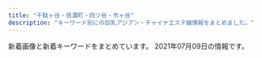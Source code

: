 ```yaml
---
title: "千駄ヶ谷・信濃町・四ツ谷・市ヶ谷"
description: "キーワード別にの巨乳アジアン・チャイナエステ嬢情報をまとめました。"
---
```


新着画像と新着キーワードをまとめています。
2021年07月09日の情報です。

<DmmAffiliateIns />
<KeywordTable
  shops={
    [
    {
        "url": "http://e-yotsuya.net/",
        "keywords": {
            "C": 14
        },
        "img_links": [
            "http://e-yotsuya.net/images/news-tit.png",
            "http://e-yotsuya.net/images/top2.png",
            "http://e-yotsuya.net/images/room.jpg",
            "http://e-yotsuya.net/images/tite-staff.jpg",
            "http://e-yotsuya.net/images/g6.jpg",
            "http://e-yotsuya.net/images/top.jpg",
            "http://e-yotsuya.net/images/g4.jpg",
            "http://e-yotsuya.net/images/g9.jpg",
            "http://e-yotsuya.net/images/g8.jpg",
            "http://e-yotsuya.net/images/tite-staff1.jpg",
            "http://e-yotsuya.net/images/g5.jpg",
            "http://e-yotsuya.net/images/g7.jpg",
            "http://e-yotsuya.net/images/g3.jpg",
            "http://e-yotsuya.net/images/mobile.png",
            "http://e-yotsuya.net/images/g2.jpg",
            "http://e-yotsuya.net/images/g1.jpg",
            "http://e-yotsuya.net/images/news-tit1.jpg",
            "http://e-yotsuya.net/images/baner2.jpg",
            "http://e-yotsuya.net/images/baner.jpg"
        ],
        "name": "\u30b9\u30de\u30a4\u30eb",
        "station": "JR\u56db\u30c4\u8c37\u99c5\u8d64\u5742\u53e3"
    },
    {
        "url": "http://e-rosa.net/",
        "img_links": [
            "http://e-rosa.net/images/nei_03.png",
            "http://e-rosa.net/images/003.jpg",
            "http://e-rosa.net/images/sejutu2.jpg",
            "http://e-rosa.net/images/aya1.jpg",
            "http://e-rosa.net/images/001.jpg",
            "http://e-rosa.net/images/right_top.png",
            "http://e-rosa.net/images/g1.jpg",
            "http://e-rosa.net/images/ayaka.jpg",
            "http://e-rosa.net/images/006.jpg",
            "http://e-rosa.net/images/004.jpg",
            "http://e-rosa.net/images/gg1.png",
            "http://e-rosa.net/images/girl_03.png",
            "http://e-rosa.net/images/rimi.jpg",
            "http://e-rosa.net/images/grande.jpg",
            "http://e-rosa.net/images/005.jpg",
            "http://e-rosa.net/images/pagetop.png",
            "http://e-rosa.net/images/te2.jpg",
            "http://e-rosa.net/images/k1.jpg",
            "http://e-rosa.net/images/news_top.jpg",
            "http://e-rosa.net/images/right_bottom.png",
            "http://e-rosa.net/images/ddd.jpg",
            "http://e-rosa.net/images/haruka.jpg",
            "http://e-rosa.net/images/tite-magazine.png",
            "http://e-rosa.net/images/rina2.jpg",
            "http://e-rosa.net/images/yuri.jpg",
            "http://e-rosa.net/images/meyi1.jpg",
            "http://e-rosa.net/images/aya2.jpg",
            "http://e-rosa.net/images/nei_01.png",
            "http://e-rosa.net/images/yuyu.jpg",
            "http://e-rosa.net/images/misa1.jpg",
            "http://e-rosa.net/images/sejutu6.jpg",
            "http://e-rosa.net/images/girl_01.png",
            "http://e-rosa.net/images/rina0.jpg",
            "http://e-rosa.net/images/risa.jpg",
            "http://e-rosa.net/images/te1.jpg",
            "http://e-rosa.net/images/rina1.jpg",
            "http://e-rosa.net/images/tite-staff.png",
            "http://e-rosa.net/images/002.jpg",
            "http://e-rosa.net/images/sejutu1.jpg",
            "http://e-rosa.net/images/yuyi.jpg",
            "http://e-rosa.net/images/tite-link.png",
            "http://e-rosa.net/images/ha.jpg",
            "http://e-rosa.net/images/sejutu5.jpg",
            "http://e-rosa.net/images/009.jpg",
            "http://e-rosa.net/images/news_bottom.jpg",
            "http://e-rosa.net/images/girl_top.png",
            "http://e-rosa.net/images/meyi2.jpg",
            "http://e-rosa.net/images/noimage.jpg",
            "http://e-rosa.net/images/te3.jpg",
            "http://e-rosa.net/images/g13.jpg",
            "http://e-rosa.net/images/mio.jpg",
            "http://e-rosa.net/images/yuna.jpg",
            "http://e-rosa.net/images/mimi.jpg",
            "http://e-rosa.net/images/girlx_top.png",
            "http://e-rosa.net/images/access3.jpg"
        ],
        "station": "\u56db\u8c37\u4e09\u4e01\u76ee\u99c52\u756a",
        "keywords": {},
        "name": "ROSA"
    },
    {
        "url": "http://visirala.xyz/",
        "img_links": [
            "http://visirala.xyz/static/picture/head.png",
            "http://visirala.xyz/uploads/210609/1-2106091K524457.jpg",
            "http://visirala.xyz/static/picture/ttl_mobile.png",
            "http://visirala.xyz/static/picture/campaign_ani.png",
            "http://visirala.xyz/static/picture/ttl_wnew.png",
            "http://visirala.xyz/uploads/210609/1-2106091K62S10.jpg",
            "http://visirala.xyz/uploads/210609/1-2106091K4592c.jpg",
            "http://visirala.xyz/uploads/210609/1-2106091K60Ba.jpg",
            "http://visirala.xyz/static/picture/ttl_staff.png",
            "http://visirala.xyz/static/picture/ttl_girls.png",
            "http://visirala.xyz/static/picture/ttl_pickup.png",
            "http://visirala.xyz/uploads/210702/1-210F2142254318.jpg",
            "http://visirala.xyz/uploads/210609/1-2106091K424191.jpg"
        ],
        "keywords": {
            "C": 13
        },
        "station": "\u56db\u8c37\u4e09\u4e01\u76ee\u99c52\u756a\u53e3",
        "name": "\u5922\u306e\u90e8\u5c4b"
    },
    {
        "station": "\u56db\u8c37\u4e09\u4e01\u76ee\u99c53\u756a\u51fa\u53e3",
        "keywords": {
            "84": 2,
            "85": 4,
            "C": 12,
            "D": 5,
            "86": 2
        },
        "name": "1819\uff5e\u7d46",
        "img_links": [
            "http://1819-kizuna.work/img/1F353.png",
            "http://1819-kizuna.work/img/st25.jpg",
            "http://1819-kizuna.work/i/img/jk.jpg",
            "http://1819-kizuna.work/img/1F339.png",
            "http://1819-kizuna.work/img/s33.jpg",
            "http://1819-kizuna.work/i/img/r3.jpg",
            "http://1819-kizuna.work/i/img/st24.jpg",
            "http://1819-kizuna.work/img/st24.jpg",
            "http://1819-kizuna.work/img/st32.jpg",
            "http://1819-kizuna.work/img/1F431.png",
            "http://1819-kizuna.work/i/img/st024.jpg",
            "http://1819-kizuna.work/i/img/s1.jpg",
            "http://1819-kizuna.work/i/img/s6.jpg",
            "http://1819-kizuna.work/img/st33.jpg",
            "http://1819-kizuna.work/i/img/st030.jpg",
            "http://1819-kizuna.work/img/skr.png",
            "http://1819-kizuna.work/img/botton.jpg",
            "http://1819-kizuna.work/i/img/r2.jpg",
            "http://1819-kizuna.work/i/img/st30.jpg",
            "http://1819-kizuna.work/img/s32.jpg",
            "http://1819-kizuna.work/img/s30.jpg",
            "http://1819-kizuna.work/img/1F351.png",
            "http://1819-kizuna.work/i/img/s2.jpg",
            "http://1819-kizuna.work/i/img/st33.jpg",
            "http://1819-kizuna.work/img/mo.png",
            "http://1819-kizuna.work/i/img/skr.png",
            "http://1819-kizuna.work/img/st030.jpg",
            "http://1819-kizuna.work/img/jk.jpg",
            "http://1819-kizuna.work/i/img/st033.jpg",
            "http://1819-kizuna.work/img/s25.jpg",
            "http://1819-kizuna.work/img/fla.jpg",
            "http://1819-kizuna.work/i/img/s3.jpg",
            "http://1819-kizuna.work/i/img/st25.jpg",
            "http://1819-kizuna.work/img/bottom.jpg",
            "http://1819-kizuna.work/i/img/r1.jpg",
            "http://1819-kizuna.work/i/img/st32.jpg",
            "http://1819-kizuna.work/img/st30.jpg",
            "http://1819-kizuna.work/img/s24.jpg",
            "http://1819-kizuna.work/img/1F33C.png",
            "http://1819-kizuna.work/img/st024.jpg",
            "http://1819-kizuna.work/img/st033.jpg",
            "http://1819-kizuna.work/i/img/s4.jpg",
            "http://1819-kizuna.work/i/img/st032.jpg",
            "http://1819-kizuna.work/img/st032.jpg",
            "http://1819-kizuna.work/i/img/s5.jpg",
            "http://1819-kizuna.work/i/img/r4.jpg",
            "http://1819-kizuna.work/img/1F60A.png"
        ],
        "url": "http://1819-kizuna.work/"
    },
    {
        "keywords": {
            "D": 182,
            "C": 39,
            "85": 78,
            "82": 13,
            "86": 91,
            "83": 13,
            "87": 13,
            "84": 13
        },
        "name": "\u5149\u540d",
        "station": "\u56db\u8c37\u4e09\u4e01\u76ee\u99c52\u756a\u51fa\u53e3",
        "img_links": [
            "http://aqua.jpn.cm/images/2.jpg",
            "http://aqua.jpn.cm/photos/sites/16/2021/03/2021030106235633.jpg",
            "http://aqua.jpn.cm/images/line.jpg",
            "http://aqua.jpn.cm/photos/sites/16/2020/04/2020040301184076.jpg",
            "http://aqua.jpn.cm/photos/sites/16/2019/03/2019031107062221.jpg",
            "http://aqua.jpn.cm/photos/sites/16/2018/05/2018052105590585.jpg",
            "http://aqua.jpn.cm/photos/sites/16/2021/03/2021031006535594.jpg",
            "http://aqua.jpn.cm/images/mobile.jpg",
            "http://aqua.jpn.cm/photos/sites/16/2020/10/2020100508293240.jpg",
            "http://aqua.jpn.cm/photos/sites/16/2020/12/2020120208263886.jpg",
            "http://aqua.jpn.cm/images/top.png",
            "http://aqua.jpn.cm/photos/sites/16/2018/01/2018013112184869.jpg",
            "http://aqua.jpn.cm/photos/sites/16/2018/01/2018011007031662.jpg",
            "http://aqua.jpn.cm/photos/sites/16/2020/10/2020100906522289.jpg",
            "http://aqua.jpn.cm/photos/sites/16/2018/01/2018011007032034.jpg",
            "http://aqua.jpn.cm/images/3.jpg",
            "http://aqua.jpn.cm/photos/sites/16/2021/03/2021032308500758.jpg",
            "http://aqua.jpn.cm/photos/sites/16/2020/09/2020091507031094.jpg",
            "http://aqua.jpn.cm/images/s_staff.png",
            "http://aqua.jpn.cm/photos/sites/16/2018/01/2018011007031899.jpg",
            "http://aqua.jpn.cm/images/1.jpg",
            "http://aqua.jpn.cm/photos/sites/16/2021/03/2021032308500056.jpg",
            "http://aqua.jpn.cm/images/s_pick.png",
            "http://aqua.jpn.cm/photos/sites/16/2019/02/2019020108033676.jpg",
            "http://aqua.jpn.cm/photos/sites/16/2020/03/2020030507254950.jpg",
            "http://aqua.jpn.cm/images/s_news.jpg",
            "http://aqua.jpn.cm/photos/sites/16/2021/01/2021011401054262.jpg"
        ],
        "url": "http://aqua.jpn.cm/"
    },
    {
        "name": "\u767e\u5408",
        "img_links": [
            "http://lakulaku.info/images/staff/5-1.jpg",
            "http://lakulaku.info/img/rina.jpg",
            "http://lakulaku.info/images/staff/ai-a.jpg",
            "http://lakulaku.info/img/5-1.jpg",
            "http://lakulaku.info/img/5-4.jpg",
            "http://lakulaku.info/images/staff/momo.jpg",
            "http://lakulaku.info/images/staff/5-5.jpg",
            "http://lakulaku.info/images/staff/sizuka.jpg",
            "http://lakulaku.info/images/staff/ai.jpg",
            "http://lakulaku.info/images/newtit.png",
            "http://lakulaku.info/images/staff/nena.jpg",
            "http://lakulaku.info/swf/baner.jpg",
            "http://lakulaku.info/images/staff/mari.jpg",
            "http://lakulaku.info/images/staff/5-4.jpg",
            "http://lakulaku.info/images/staff/yumi.jpg",
            "http://lakulaku.info/images/staff/rina.jpg",
            "http://lakulaku.info/img/5-2.jpg",
            "http://lakulaku.info/img/5-5.jpg",
            "http://lakulaku.info/images/staff/5-3.jpg",
            "http://lakulaku.info/images/top.jpg",
            "http://lakulaku.info/images/staff/5-2.jpg",
            "http://lakulaku.info/images/titestaff.png",
            "http://lakulaku.info/images/mobile.png",
            "http://lakulaku.info/img/5-3.jpg",
            "http://lakulaku.info/img/s06.jpg",
            "http://lakulaku.info/images/staff/s06.jpg"
        ],
        "keywords": {},
        "station": "\u56db\u8c37\u4e09\u4e01\u76ee\u99c52\u756a",
        "url": "http://lakulaku.info/"
    },
    {
        "station": "\u56db\u8c37\u4e09\u4e01\u76ee\u99c52\u756a\u51fa\u53e3",
        "name": "\u7652\u3057\u306e\u5c4b",
        "keywords": {},
        "img_links": [],
        "url": "http://bimajo.ies.fun/"
    },
    {
        "img_links": [
            "https://juno-esthe.tokyo/wp-content/themes/este/img/top-img05.png",
            "https://juno-esthe.tokyo/wp-content/uploads/2021/02/1tiramisu-1.jpg",
            "https://juno-esthe.tokyo/wp-content/uploads/2021/02/3456utiramisu.jpg",
            "https://juno-esthe.tokyo/wp-content/uploads/2021/02/567tiramisu.jpg",
            "https://juno-esthe.tokyo/wp-content/uploads/2021/03/4567tiramisu.jpg",
            "https://juno-esthe.tokyo/wp-content/uploads/2021/02/8estrdyfugi.jpg",
            "https://juno-esthe.tokyo/wp-content/uploads/2021/03/31tiramisu.jpg",
            "https://juno-esthe.tokyo/wp-content/themes/este/img/call.png",
            "https://juno-esthe.tokyo/wp-content/uploads/2021/04/89762517tiramisu.jpg",
            "https://juno-esthe.tokyo/wp-content/themes/este/img/2.jpg",
            "https://juno-esthe.tokyo/wp-content/themes/este/img/1.jpg",
            "https://juno-esthe.tokyo/wp-content/uploads/2021/02/90876satiramisu.jpg",
            "https://juno-esthe.tokyo/wp-content/uploads/2021/02/78621tiramisu.jpg",
            "https://juno-esthe.tokyo/wp-content/uploads/2021/06/8976514tiramisu.jpg",
            "https://juno-esthe.tokyo/wp-content/uploads/2021/02/3121tiramisu.jpg",
            "https://juno-esthe.tokyo/wp-content/themes/este/img/tel_footer.png",
            "https://juno-esthe.tokyo/wp-content/themes/este/img/3.jpg",
            "https://juno-esthe.tokyo/wp-content/uploads/2021/06/8765126789tiramisu.jpg",
            "https://juno-esthe.tokyo/wp-content/themes/este/img/top-img04.png",
            "https://juno-esthe.tokyo/wp-content/uploads/2021/06/8976251tiramisu.jpg",
            "https://juno-esthe.tokyo/wp-content/uploads/2021/02/12345678tiramisu.jpg",
            "https://juno-esthe.tokyo/wp-content/uploads/2021/03/1tiramisu.jpg",
            "https://juno-esthe.tokyo/wp-content/themes/este/img/top-img01.png",
            "https://juno-esthe.tokyo/wp-content/themes/este/img/top-img03.png",
            "https://juno-esthe.tokyo/wp-content/themes/este/img/tel_header.png",
            "https://juno-esthe.tokyo/wp-content/themes/este/img/4.jpg",
            "https://juno-esthe.tokyo/wp-content/themes/este/img/top-img02.png"
        ],
        "url": "https://juno-esthe.tokyo/",
        "name": "\u30c6\u30a3\u30e9\u30df\u30b9",
        "keywords": {
            "\u30bb\u30af\u30b7\u30fc": 2,
            "D": 19,
            "E": 3,
            "C": 23
        },
        "station": "\u56db\u30c4\u8c37\u99c52\u756a\u53e3"
    },
    {
        "url": "http://l-rlx.com/",
        "name": "\u30aa\u30fc\u30ed\u30e9",
        "img_links": [
            "http://l-rlx.com/girl/07.jpg",
            "http://l-rlx.com/images/index_21.jpg",
            "http://l-rlx.com/s/images/t1.jpg",
            "http://l-rlx.com/s/uploads/03.jpg",
            "http://l-rlx.com/images/index_02.jpg",
            "http://l-rlx.com/s/image/nav_cast.png",
            "http://l-rlx.com/s/images/slider/prev.png",
            "http://l-rlx.com/s/images/slider/2.jpg",
            "http://l-rlx.com/girl/08.jpg",
            "http://l-rlx.com/s/uploads/04.jpg",
            "http://l-rlx.com/images/staff_09.jpg",
            "http://l-rlx.com/images/sub_09.jpg",
            "http://l-rlx.com/s/image/nav_sys.png",
            "http://l-rlx.com/s/uploads/08.jpg",
            "http://l-rlx.com/s/images/okubokomachi.jpg",
            "http://l-rlx.com/images/rec_09.jpg",
            "http://l-rlx.com/images/rec.jpg",
            "http://l-rlx.com/s/images/slider/3.jpg",
            "http://l-rlx.com/s/uploads/010.jpg",
            "http://l-rlx.com/s/images/slider/next.png",
            "http://l-rlx.com/images/index_12.jpg",
            "http://l-rlx.com/s/uploads/07.jpg",
            "http://l-rlx.com/images/index_04.jpg",
            "http://l-rlx.com/s/images/top_2.jpg",
            "http://l-rlx.com/s/images/t4.jpg",
            "http://l-rlx.com/images/index_05.jpg",
            "http://l-rlx.com/images/index_07.jpg",
            "http://l-rlx.com/s/image/nav_manga.png",
            "http://l-rlx.com/girl/05.jpg",
            "http://l-rlx.com/images/info.jpg",
            "http://l-rlx.com/s/image/nav_topics.png",
            "http://l-rlx.com/girl/03.jpg",
            "http://l-rlx.com/images/index_01.jpg",
            "http://l-rlx.com/s/images/tel.png",
            "http://l-rlx.com/s/images/service_01.png",
            "http://l-rlx.com/images/02.jpg",
            "http://l-rlx.com/s/images/service_07.png",
            "http://l-rlx.com/images/01.jpg",
            "http://l-rlx.com/images/index_03.jpg",
            "http://l-rlx.com/s/image/nav_top.png",
            "http://l-rlx.com/girl/01.jpg",
            "http://l-rlx.com/s/images/t3.jpg",
            "http://l-rlx.com/s/uploads/06.jpg",
            "http://l-rlx.com/s/images/service_03.png",
            "http://l-rlx.com/girl/04.jpg",
            "http://l-rlx.com/s/uploads/01.jpg",
            "http://l-rlx.com/girl/00.jpg",
            "http://l-rlx.com/images/03.jpg",
            "http://l-rlx.com/s/uploads/02.jpg",
            "http://l-rlx.com/images/index_16.jpg",
            "http://l-rlx.com/images/index_06.jpg",
            "http://l-rlx.com/images/index_20.jpg",
            "http://l-rlx.com/s/uploads/05.jpg",
            "http://l-rlx.com/images/index_14.jpg",
            "http://l-rlx.com/girl/02.jpg",
            "http://l-rlx.com/s/images/slider/1.jpg",
            "http://l-rlx.com/images/index_17.jpg",
            "http://l-rlx.com/s/uploads/09.jpg",
            "http://l-rlx.com/s/images/iphone.png",
            "http://l-rlx.com/girl/09.jpg",
            "http://l-rlx.com/images/info_09.jpg",
            "http://l-rlx.com/s/images/pc.png",
            "http://l-rlx.com/s/images/t2.jpg",
            "http://l-rlx.com/s/image/nav_hotel.png"
        ],
        "station": "\u56db\u8c37\u4e09\u4e01\u76ee\u99c52\u756a\u53e3",
        "keywords": {
            "85": 4,
            "C": 17,
            "87": 4,
            "88": 2,
            "D": 6,
            "95": 2,
            "84": 2,
            "86": 4
        }
    },
    {
        "img_links": [
            "http://xn--vckg5a9gug.in.net/images/cg02.jpg",
            "http://xn--vckg5a9gug.in.net/images/tit3.jpg",
            "http://xn--vckg5a9gug.in.net/images/fbf.jpg",
            "http://xn--vckg5a9gug.in.net/images/tit1.jpg",
            "http://xn--vckg5a9gug.in.net/images/cg04.jpg",
            "http://xn--vckg5a9gug.in.net/images/sys.jpg",
            "http://xn--vckg5a9gug.in.net/images/cg01.jpg",
            "http://xn--vckg5a9gug.in.net/link/menlog.jpg",
            "http://xn--vckg5a9gug.in.net/images/fbt.jpg",
            "http://xn--vckg5a9gug.in.net/images/tit5.jpg",
            "http://xn--vckg5a9gug.in.net/images/fla.jpg",
            "http://xn--vckg5a9gug.in.net/images/tit2.jpg",
            "http://xn--vckg5a9gug.in.net/images/tit4.jpg",
            "http://xn--vckg5a9gug.in.net/images/no.png",
            "http://xn--vckg5a9gug.in.net/images/top.jpg",
            "http://xn--vckg5a9gug.in.net/images/cg03.jpg"
        ],
        "station": "\u9eb9\u753a\u99c51\u756a\u51fa\u53e3",
        "keywords": {
            "D": 4,
            "85": 1,
            "86": 3
        },
        "name": "Moon",
        "url": "http://xn--vckg5a9gug.in.net/"
    }
]
}
/>
<DmmAffiliateScript />
